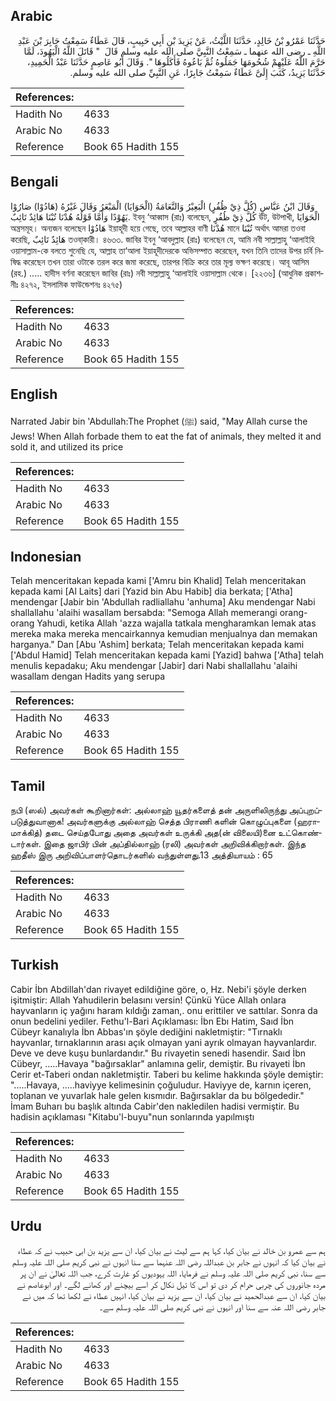 ## Arabic


<div dir="rtl" lang="ar" style={{fontSize:'larger',backgroundColor:'#f8f9fa',padding:20}}>
حَدَّثَنَا عَمْرُو بْنُ خَالِدٍ، حَدَّثَنَا اللَّيْثُ، عَنْ يَزِيدَ بْنِ أَبِي حَبِيبٍ، قَالَ عَطَاءٌ سَمِعْتُ جَابِرَ بْنَ عَبْدِ اللَّهِ ـ رضى الله عنهما ـ سَمِعْتُ النَّبِيَّ صلى الله عليه وسلم قَالَ ‏ "‏ قَاتَلَ اللَّهُ الْيَهُودَ، لَمَّا حَرَّمَ اللَّهُ عَلَيْهِمْ شُحُومَهَا جَمَلُوهُ ثُمَّ بَاعُوهُ فَأَكَلُوهَا ‏"‏‏.‏ وَقَالَ أَبُو عَاصِمٍ حَدَّثَنَا عَبْدُ الْحَمِيدِ، حَدَّثَنَا يَزِيدُ، كَتَبَ إِلَىَّ عَطَاءٌ سَمِعْتُ جَابِرًا، عَنِ النَّبِيِّ صلى الله عليه وسلم‏.‏
</div>
<div style={{backgroundColor:'#f8f9fa',padding:20, marginBottom: 10}}><table> <thead> <tr> <th>References:</th> <th></th> </tr> </thead> <tbody><tr><td>Hadith No</td><td>4633</td></tr><tr><td>Arabic No</td><td>4633</td></tr><tr><td>Reference</td><td>Book 65 Hadith 155</td></tr></tbody></table></div>

## Bengali


<div dir="ltr" lang="bn" style={{fontSize:'larger',backgroundColor:'#f8f9fa',padding:20}}>
وَقَالَ ابْنُ عَبَّاسٍ (كُلَّ ذِيْ ظُفُرٍ) الْبَعِيْرُ وَالنَّعَامَةُ (الْحَوَايَا) الْمَبْعَرُ وَقَالَ غَيْرُهُ (هَادُوْا) صَارُوْا يَهُوْدًا وَأَمَّا قَوْلُهُ هُدْنَا تُبْنَا هَائِدٌ تَائِبٌ. ইবনু ‘আব্বাস (রাঃ) বলেছেন, كُلَّ ذِيْ ظُفُرٍ উট, উটপাখী, الْحَوَايَا অন্ত্রসমূহ। অন্যজন বলেছেন هَادُوْا ইয়াহূদী হয়ে গেছে, তবে আল্লাহর বাণী هُدْنَا মানে تُبْنَا অর্থাৎ আমরা তওবা করেছি, هَائِدٌ تَائِبٌ তওবা্কারী। ৪৬৩৩. জাবির ইবনু ‘আবদুল্লাহ (রাঃ) বলেছেন যে, আমি নবী সাল্লাল্লাহু ‘আলাইহি ওয়াসাল্লাম-কে বলতে শুনেছি যে, আল্লাহ তা‘আলা ইয়াহূদীদেরকে অভিসম্পাত করেছেন, যখন তিনি তাদের উপর চর্বি নিষিদ্ধ করেছেন তখন তারা ওটাকে তরল করে জমা করেছে, তারপর বিক্রি করে তার মূল্য ভক্ষণ করেছে। আবূ আসিম (রহ.) ..... হাদীস বর্ণনা করেছেন জাবির (রাঃ) নবী সাল্লাল্লাহু ‘আলাইহি ওয়াসাল্লাম থেকে। [২২৩৬] (আধুনিক প্রকাশনীঃ ৪২৭২, ইসলামিক ফাউন্ডেশনঃ ৪২৭৫)
</div>
<div style={{backgroundColor:'#f8f9fa',padding:20, marginBottom: 10}}><table> <thead> <tr> <th>References:</th> <th></th> </tr> </thead> <tbody><tr><td>Hadith No</td><td>4633</td></tr><tr><td>Arabic No</td><td>4633</td></tr><tr><td>Reference</td><td>Book 65 Hadith 155</td></tr></tbody></table></div>

## English


<div dir="ltr" lang="en" style={{fontSize:'larger',backgroundColor:'#f8f9fa',padding:20}}>
Narrated Jabir bin 'Abdullah:The Prophet (ﷺ) said, "May Allah curse the Jews! When Allah forbade them to eat the fat of animals, they melted it and sold it, and utilized its price
</div>
<div style={{backgroundColor:'#f8f9fa',padding:20, marginBottom: 10}}><table> <thead> <tr> <th>References:</th> <th></th> </tr> </thead> <tbody><tr><td>Hadith No</td><td>4633</td></tr><tr><td>Arabic No</td><td>4633</td></tr><tr><td>Reference</td><td>Book 65 Hadith 155</td></tr></tbody></table></div>

## Indonesian


<div dir="ltr" lang="id" style={{fontSize:'larger',backgroundColor:'#f8f9fa',padding:20}}>
Telah menceritakan kepada kami ['Amru bin Khalid] Telah menceritakan kepada kami [Al Laits] dari [Yazid bin Abu Habib] dia berkata; ['Atha] mendengar [Jabir bin 'Abdullah radliallahu 'anhuma] Aku mendengar Nabi shallallahu 'alaihi wasallam bersabda: "Semoga Allah memerangi orang-orang Yahudi, ketika Allah 'azza wajalla tatkala mengharamkan lemak atas mereka maka mereka mencairkannya kemudian menjualnya dan memakan harganya." Dan [Abu 'Ashim] berkata; Telah menceritakan kepada kami ['Abdul Hamid] Telah menceritakan kepada kami [Yazid] bahwa ['Atha] telah menulis kepadaku; Aku mendengar [Jabir] dari Nabi shallallahu 'alaihi wasallam dengan Hadits yang serupa
</div>
<div style={{backgroundColor:'#f8f9fa',padding:20, marginBottom: 10}}><table> <thead> <tr> <th>References:</th> <th></th> </tr> </thead> <tbody><tr><td>Hadith No</td><td>4633</td></tr><tr><td>Arabic No</td><td>4633</td></tr><tr><td>Reference</td><td>Book 65 Hadith 155</td></tr></tbody></table></div>

## Tamil


<div dir="ltr" lang="ta" style={{fontSize:'larger',backgroundColor:'#f8f9fa',padding:20}}>
நபி (ஸல்) அவர்கள் கூறினார்கள்: அல்லாஹ் யூதர்களைத் தன் அருளிலிருந்து அப்புறப்படுத்துவானாக! அவர்களுக்கு அல்லாஹ் செத்த பிராணி களின் கொழுப்புகளை (ஹராமாக்கித்) தடை செய்தபோது அதை அவர்கள் உருக்கி அத(ன் விலையி)னை உட்கொண்டார்கள். இதை ஜாபிர் பின் அப்தில்லாஹ் (ரலி) அவர்கள் அறிவிக்கிறார்கள். இந்த ஹதீஸ் இரு அறிவிப்பாளர்தொடர்களில் வந்துள்ளது.13 அத்தியாயம் : 65
</div>
<div style={{backgroundColor:'#f8f9fa',padding:20, marginBottom: 10}}><table> <thead> <tr> <th>References:</th> <th></th> </tr> </thead> <tbody><tr><td>Hadith No</td><td>4633</td></tr><tr><td>Arabic No</td><td>4633</td></tr><tr><td>Reference</td><td>Book 65 Hadith 155</td></tr></tbody></table></div>

## Turkish


<div dir="ltr" lang="tr" style={{fontSize:'larger',backgroundColor:'#f8f9fa',padding:20}}>
Cabir İbn Abdillah'dan rivayet edildiğine göre, o, Hz. Nebi'i şöyle derken işitmiştir: Allah Yahudilerin belasını versin! Çünkü Yüce Allah onlara hayvanların iç yağını haram kıldığı zaman,. onu erittiler ve sattılar. Sonra da onun bedelini yediler. Fethu'l-Bari Açıklaması: İbn Ebı Hatim, Saıd İbn Cübeyr kanalıyla İbn Abbas'ın şöyle dediğini nakletmiştir: "Tırnaklı hayvanlar, tırnaklarının arası açık olmayan yani ayrık olmayan hayvanlardır. Deve ve deve kuşu bunlardandır." Bu rivayetin senedi hasendir. Saıd İbn Cübeyr, .....Havaya "bağırsaklar" anlamına gelir, demiştir. Bu rivayeti İbn Cerir et-Taberi ondan nakletmiştir. Taberi bu kelime hakkında şöyle demiştir: ".....Havaya, .....haviyye kelimesinin çoğuludur. Haviyye de, karnın içeren, toplanan ve yuvarlak hale gelen kısmıdır. Bağırsaklar da bu bölgededir." İmam Buharı bu başlık altında Cabir'den nakledilen hadisi vermiştir. Bu hadisin açıklaması "Kitabu'l-buyu"nun sonlarında yapılmıştı
</div>
<div style={{backgroundColor:'#f8f9fa',padding:20, marginBottom: 10}}><table> <thead> <tr> <th>References:</th> <th></th> </tr> </thead> <tbody><tr><td>Hadith No</td><td>4633</td></tr><tr><td>Arabic No</td><td>4633</td></tr><tr><td>Reference</td><td>Book 65 Hadith 155</td></tr></tbody></table></div>

## Urdu


<div dir="rtl" lang="ur" style={{fontSize:'larger',backgroundColor:'#f8f9fa',padding:20}}>
ہم سے عمرو بن خالد نے بیان کیا، کہا ہم سے لیث نے بیان کیا، ان سے یزید بن ابی حبیب نے کہ عطاء نے بیان کیا کہ انہوں نے جابر بن عبداللہ رضی اللہ عنہما سے سنا انہوں نے نبی کریم صلی اللہ علیہ وسلم سے سنا، نبی کریم صلی اللہ علیہ وسلم نے فرمایا، اللہ یہودیوں کو غارت کرے، جب اللہ تعالیٰ نے ان پر مردہ جانوروں کی چربی حرام کر دی تو اس کا تیل نکال کر اسے بیچنے اور کھانے لگے۔ اور ابوعاصم نے بیان کیا، ان سے عبدالحمید نے بیان کیا، ان سے یزید نے بیان کیا، انہیں عطاء نے لکھا تھا کہ میں نے جابر رضی اللہ عنہ سے سنا اور انہوں نے نبی کریم صلی اللہ علیہ وسلم سے۔
</div>
<div style={{backgroundColor:'#f8f9fa',padding:20, marginBottom: 10}}><table> <thead> <tr> <th>References:</th> <th></th> </tr> </thead> <tbody><tr><td>Hadith No</td><td>4633</td></tr><tr><td>Arabic No</td><td>4633</td></tr><tr><td>Reference</td><td>Book 65 Hadith 155</td></tr></tbody></table></div>